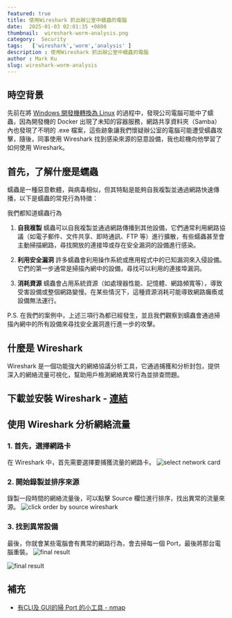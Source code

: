 ```yaml
---
featured: true
title: 使用Wireshark 抓出辦公室中蠕蟲的電腦
date:  2025-01-03 02:01:35 +0800
thumbnail:  wireshark-worm-analysis.png
category:  Security  
tags:   ['wireshark','worm','analysis' ]
description : 使用Wireshark 抓出辦公室中蠕蟲的電腦
author : Mark Ku
slug: wireshark-worm-analysis
---
```

## 時空背景
先前在將 [Windows 開發機轉換為 Linux](https://blog.markkulab.net/migrate-windows-to-linux-development-environment/) 的過程中，發現公司電腦可能中了蠕蟲，因為開發機的 Docker 出現了未知的容器服務，網路共享資料夾（Samba）內也發現了不明的 .exe 檔案，這些跡象讓我們懷疑辦公室的電腦可能遭受蠕蟲攻擊，隨後，同事使用 Wireshark 找到感染來源的惡意設備，我也趁機向他學習了如何使用 Wireshark。

## 首先，了解什麼是蠕蟲 
蠕蟲是一種惡意軟體，與病毒相似，但其特點是能夠自我複製並通過網路快速傳播，以下是蠕蟲的常見行為特徵：  

我們都知道蠕蟲行為   

1. **自我複製**
   蠕蟲可以自我複製並通過網路傳播到其他設備，它們通常利用網路協議（如電子郵件、文件共享、即時通訊、FTP 等）進行擴散，有些蠕蟲甚至會主動掃描網路，尋找開放的連接埠或存在安全漏洞的設備進行感染。  

2. **利用安全漏洞**
   許多蠕蟲會利用操作系統或應用程式中的已知漏洞來入侵設備。它們的第一步通常是掃描內網中的設備，尋找可以利用的連接埠漏洞。  

3. **消耗資源**
   蠕蟲會占用系統資源（如處理器性能、記憶體、網路頻寬等），導致受害設備或整個網路變慢。在某些情況下，這種資源消耗可能導致網路癱瘓或設備無法運行。  

P.S. 在我們的案例中，上述三項行為都已經發生，並且我們觀察到蠕蟲會通過掃描內網中的所有設備來尋找安全漏洞進行進一步的攻擊。  

## 什麼是 Wireshark
Wireshark 是一個功能強大的網絡協議分析工具，它通過捕獲和分析封包，提供深入的網絡流量可視化，幫助用戶檢測網絡異常行為並排查問題。  

## 下載並安裝 Wireshark - [連結](https://www.wireshark.org/#downloadLink)

## 使用 Wireshark 分析網絡流量
### 1. 首先，選擇網路卡
在 Wireshark 中，首先需要選擇要捕獲流量的網路卡。
![select network card](select-network-card.png)

### 2. 開始錄製並排序來源
錄製一段時間的網絡流量後，可以點擊 Source 欄位進行排序，找出異常的流量來源。
![click order by source wireshark](click-order-by-source-wireshark.png)

### 3. 找到異常設備
最後，你就會某些電腦會有異常的網路行為，會去掃每一個 Port，最後將那台電腦重裝。
![final result](final-result.png)

![final result](final-result-2.png)

## 補充
* [有CLI及 GUI的掃 Port 的小工具 - nmap](https://nmap.org/download#windows)


